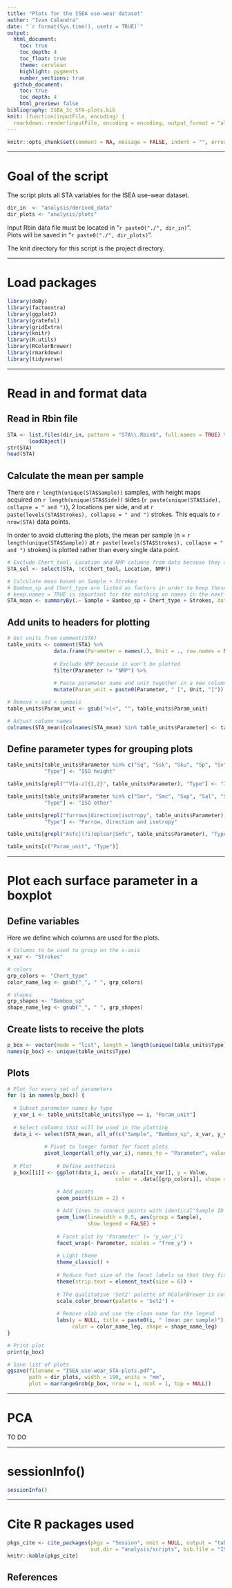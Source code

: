 ```yaml
---
title: "Plots for the ISEA use-wear dataset"
author: "Ivan Calandra"
date: "`r format(Sys.time(), usetz = TRUE)`"
output:
  html_document:
    toc: true
    toc_depth: 4
    toc_float: true
    theme: cerulean
    highlight: pygments
    number_sections: true
  github_document: 
    toc: true
    toc_depth: 4
    html_preview: false
bibliography: ISEA_3c_STA-plots.bib
knit: (function(inputFile, encoding) {
  rmarkdown::render(inputFile, encoding = encoding, output_format = "all", knit_root_dir = rprojroot::find_rstudio_root_file()) })
---
```


```r
knitr::opts_chunk$set(comment = NA, message = FALSE, indent = "", error = TRUE)
```


---


# Goal of the script
The script plots all STA variables for the ISEA use-wear dataset.   

```r
dir_in  <- "analysis/derived_data"
dir_plots <- "analysis/plots"
```

Input Rbin data file must be located in "`r paste0("./", dir_in)`".  
Plots will be saved in "`r paste0("./", dir_plots)`".

The knit directory for this script is the project directory.


---


# Load packages
```r
library(doBy)
library(factoextra)
library(ggplot2)
library(grateful)
library(gridExtra)
library(knitr)
library(R.utils)
library(RColorBrewer)
library(rmarkdown)
library(tidyverse)
```


---


# Read in and format data
## Read in Rbin file
```r
STA <- list.files(dir_in, pattern = "STA\\.Rbin$", full.names = TRUE) %>% 
       loadObject()
str(STA)
head(STA)
```


## Calculate the mean per sample
There are `r length(unique(STA$Sample))` samples, with height maps acquired on `r length(unique(STA$Side))` sides (`r paste(unique(STA$Side), collapse = " and ")`), 2 locations per side, and at `r paste(levels(STA$Strokes), collapse = " and ")` strokes. This equals to `r nrow(STA)` data points.

In order to avoid cluttering the plots, the mean per sample (n = `r length(unique(STA$Sample))` at `r paste(levels(STA$Strokes), collapse = " and ")` strokes) is plotted rather than every single data point.

```r
# Exclude Chert_tool, Location and NMP columns from data because they are numeric yet not relevant for plots
STA_sel <- select(STA, !c(Chert_tool, Location, NMP))

# Calculate mean based on Sample + Strokes
# Bamboo_sp and Chert_type are listed as factors in order to keep these columns
# keep.names = TRUE is important for the matching on names in the next steps
STA_mean <- summaryBy(.~ Sample + Bamboo_sp + Chert_type + Strokes, data = STA_sel, FUN = mean, keep.names = TRUE)
```


## Add units to headers for plotting
```r
# Get units from comment(STA)
table_units <- comment(STA) %>% 
               data.frame(Parameter = names(.), Unit = ., row.names = NULL) %>% 
  
               # Exclude NMP because it won't be plotted
               filter(Parameter != "NMP") %>% 
  
               # Paste parameter name and unit together in a new column
               mutate(Param_unit = paste0(Parameter, " [", Unit, "]")) 

# Remove > and < symbols
table_units$Param_unit <- gsub(">|<", "", table_units$Param_unit)

# Adjust column names
colnames(STA_mean)[colnames(STA_mean) %in% table_units$Parameter] <- table_units$Param_unit
```


## Define parameter types for grouping plots
```r
table_units[table_units$Parameter %in% c("Sq", "Ssk", "Sku", "Sp", "Sv", "Sz", "Sa"), 
            "Type"] <- "ISO height"

table_units[grepl("^V[a-z]{1,2}", table_units$Parameter), "Type"] <- "ISO volume"

table_units[table_units$Parameter %in% c("Smr", "Smc", "Sxp", "Sal", "Str", "Std", "Ssw", "Sdq", "Sdr"), 
            "Type"] <- "ISO other"

table_units[grepl("furrows|direction|isotropy", table_units$Parameter), 
            "Type"] <- "Furrow, direction and isotropy"

table_units[grepl("Asfc|(?i)eplsar|Smfc", table_units$Parameter), "Type"] <- "SSFA"

table_units[c("Param_unit", "Type")]
```


---


# Plot each surface parameter in a boxplot
## Define variables
Here we define which columns are used for the plots.  

```r
# Columns to be used to group on the x-axis
x_var <- "Strokes"

# colors
grp_colors <- "Chert_type"
color_name_leg <- gsub("_", " ", grp_colors)

# shapes
grp_shapes <- "Bamboo_sp"
shape_name_leg <- gsub("_", " ", grp_shapes)
```


## Create lists to receive the plots
```r
p_box <- vector(mode = "list", length = length(unique(table_units$Type)))
names(p_box) <- unique(table_units$Type)
```


## Plots 
```r
# Plot for every set of parameters
for (i in names(p_box)) {
  
  # Subset parameter names by type
  y_var_i <- table_units[table_units$Type == i, "Param_unit"]
  
  # Select columns that will be used in the plotting
  data_i <- select(STA_mean, all_of(c("Sample", "Bamboo_sp", x_var, y_var_i, grp_colors, grp_shapes))) %>%
  
            # Pivot to longer format for facet plots
            pivot_longer(all_of(y_var_i), names_to = "Parameter", values_to = "Value")
  
  # Plot        # Define aesthetics
  p_box[[i]] <- ggplot(data_i, aes(x = .data[[x_var]], y = Value,
                                   color = .data[[grp_colors]], shape = .data[[grp_shapes]])) +

                # Add points
                geom_point(size = 2) +
    
                # Add lines to connect points with identical"Sample ID
                geom_line(linewidth = 0.5, aes(group = Sample), 
                          show.legend = FALSE) +
    
                # Facet plot by 'Parameter' (= 'y_var_i')
                facet_wrap(~ Parameter, scales = "free_y") +
    
                # Light theme
                theme_classic() +
    
                # Reduce font size of the facet labels so that they fit in the box
                theme(strip.text = element_text(size = 6)) +
  
                # The qualitative 'Set2' palette of RColorBrewer is colorblind friendly
                scale_color_brewer(palette = 'Set2') +
  
                # Remove xlab and use the clean name for the legend
                labs(y = NULL, title = paste0(i, " (mean per sample)"), 
                     color = color_name_leg, shape = shape_name_leg)
}

# Print plot
print(p_box)

# Save list of plots
ggsave(filename = "ISEA_use-wear_STA-plots.pdf", 
       path = dir_plots, width = 190, units = "mm", 
       plot = marrangeGrob(p_box, nrow = 1, ncol = 1, top = NULL))
```


---


# PCA
TO DO


---


# sessionInfo()

```r
sessionInfo()
```


---


# Cite R packages used

```r
pkgs_cite <- cite_packages(pkgs = "Session", omit = NULL, output = "table", include.RStudio = TRUE, 
                           out.dir = "analysis/scripts", bib.file = "ISEA_3c_STA-plots")
knitr::kable(pkgs_cite)
```


## References

